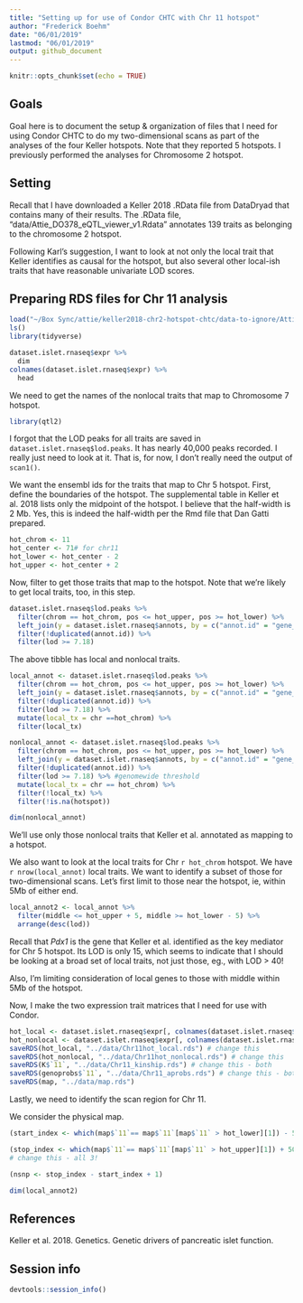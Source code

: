 ```yaml
---
title: "Setting up for use of Condor CHTC with Chr 11 hotspot"
author: "Frederick Boehm"
date: "06/01/2019"
lastmod: "06/01/2019"
output: github_document
---
```


```r
knitr::opts_chunk$set(echo = TRUE)
```

## Goals

Goal here is to document the setup & organization of files that I need for using Condor CHTC to do my two-dimensional scans as part of the analyses of the four Keller hotspots. Note that they reported 5 hotspots. I previously performed the analyses for Chromosome 2 hotspot.

## Setting

Recall that I have downloaded a Keller 2018 .RData file from DataDryad that contains many of their results. The .RData file, "data/Attie_DO378_eQTL_viewer_v1.Rdata" annotates 139 traits as belonging to the chromosome 2 hotspot.

Following Karl's suggestion, I want to look at not only the local trait that Keller identifies as causal for the hotspot, but also several other local-ish traits that have reasonable univariate LOD scores.


## Preparing RDS files for Chr 11 analysis


```r
load("~/Box Sync/attie/keller2018-chr2-hotspot-chtc/data-to-ignore/Attie_DO378_eQTL_viewer_v1.Rdata")
ls()
library(tidyverse)
```

```r
dataset.islet.rnaseq$expr %>%
  dim
colnames(dataset.islet.rnaseq$expr) %>%
  head
```

We need to get the names of the nonlocal traits that map to Chromosome 7 hotspot. 

```r
library(qtl2)
```

I forgot that the LOD peaks for all traits are saved in `dataset.islet.rnaseq$lod.peaks`. It has nearly 40,000 peaks recorded. I really just need to look at it. That is, for now, I don't really need the output of `scan1()`.

We want the ensembl ids for the traits that map to Chr 5 hotspot. First, define the boundaries of the hotspot. The supplemental table in Keller et al. 2018 lists only the midpoint of the hotspot. I believe that the half-width is 2 Mb. Yes, this is indeed the half-width per the Rmd file that Dan Gatti prepared.

```r
hot_chrom <- 11
hot_center <- 71# for chr11
hot_lower <- hot_center - 2
hot_upper <- hot_center + 2
```

Now, filter to get those traits that map to the hotspot. Note that we're likely to get local traits, too, in this step.

```r
dataset.islet.rnaseq$lod.peaks %>%
  filter(chrom == hot_chrom, pos <= hot_upper, pos >= hot_lower) %>%
  left_join(y = dataset.islet.rnaseq$annots, by = c("annot.id" = "gene_id")) %>%
  filter(!duplicated(annot.id)) %>%
  filter(lod >= 7.18)
```

The above tibble has local and nonlocal traits.


```r
local_annot <- dataset.islet.rnaseq$lod.peaks %>%
  filter(chrom == hot_chrom, pos <= hot_upper, pos >= hot_lower) %>%
  left_join(y = dataset.islet.rnaseq$annots, by = c("annot.id" = "gene_id")) %>%
  filter(!duplicated(annot.id)) %>%
  filter(lod >= 7.18) %>%
  mutate(local_tx = chr ==hot_chrom) %>%
  filter(local_tx)
```



```r
nonlocal_annot <- dataset.islet.rnaseq$lod.peaks %>%
  filter(chrom == hot_chrom, pos <= hot_upper, pos >= hot_lower) %>%
  left_join(y = dataset.islet.rnaseq$annots, by = c("annot.id" = "gene_id")) %>%
  filter(!duplicated(annot.id)) %>%
  filter(lod >= 7.18) %>% #genomewide threshold
  mutate(local_tx = chr == hot_chrom) %>%
  filter(!local_tx) %>% 
  filter(!is.na(hotspot))
```


```r
dim(nonlocal_annot)
```

We'll use only those nonlocal traits that Keller et al. annotated as mapping to a hotspot.

We also want to look at the local traits for Chr `r hot_chrom` hotspot. We have `r nrow(local_annot)` local traits. We want to identify a subset of those for two-dimensional scans. Let's first limit to those near the hotspot, ie, within 5Mb of either end.

```r
local_annot2 <- local_annot %>%
  filter(middle <= hot_upper + 5, middle >= hot_lower - 5) %>%
  arrange(desc(lod))
```

Recall that *Pdx1* is the gene that Keller et al. identified as the key mediator for Chr 5 hotspot. Its LOD is only 15, which seems to indicate that I should be looking at a broad set of local traits, not just those, eg., with LOD > 40!

Also, I'm limiting consideration of local genes to those with middle within 5Mb of the hotspot. 

Now, I make the two expression trait matrices that I need for use with Condor.

```r
hot_local <- dataset.islet.rnaseq$expr[, colnames(dataset.islet.rnaseq$expr) %in% local_annot2$annot.id]
hot_nonlocal <- dataset.islet.rnaseq$expr[, colnames(dataset.islet.rnaseq$expr) %in% nonlocal_annot$annot.id]
saveRDS(hot_local, "../data/Chr11hot_local.rds") # change this
saveRDS(hot_nonlocal, "../data/Chr11hot_nonlocal.rds") # change this
saveRDS(K$`11`, "../data/Chr11_kinship.rds") # change this - both
saveRDS(genoprobs$`11`, "../data/Chr11_aprobs.rds") # change this - both
saveRDS(map, "../data/map.rds")
```


Lastly, we need to identify the scan region for Chr 11.

We consider the physical map.

```r
(start_index <- which(map$`11`== map$`11`[map$`11` > hot_lower][1]) - 50) # change this - all 3!
```

```r
(stop_index <- which(map$`11`== map$`11`[map$`11` > hot_upper][1]) + 50)
# change this - all 3!
```

```r
(nsnp <- stop_index - start_index + 1)
```


```r
dim(local_annot2)
```





## References

Keller et al. 2018. Genetics. Genetic drivers of pancreatic islet function.

## Session info

```r
devtools::session_info()
```


